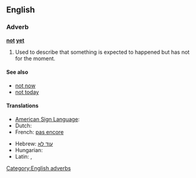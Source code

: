==English==

===Adverb===
'''[[not]] [[yet]]'''

# Used to describe that something is expected to happened but has not for the moment.

====See also====
* [[not now]]
* [[not today]]

====Translations====
{{trans-top|expected to happened but has not for the moment}}
* [[American Sign Language]]: {{t|ase|OpenB@NearSideTrunkhigh-PalmBack Nod}}
* Dutch: {{t-|nl|nog niet}}
* French: [[pas encore]]
{{trans-mid}}
* Hebrew: [[עוד לא]]
* Hungarian: {{t|hu|még nem}}
* Latin: {{t+|la|nondum}}, {{t-|la|hauddum}}
{{trans-bottom}}

[[Category:English adverbs]]